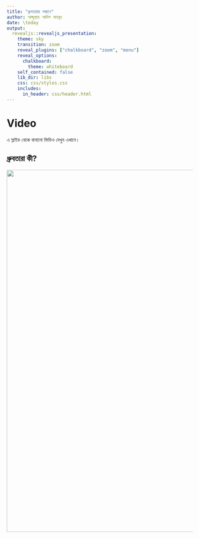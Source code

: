```yaml
---
title: "ধ্রুবতারার সন্ধানে"
author: আব্দুল্যাহ আদিল মাহমুদ 
date: \today
output: 
  revealjs::revealjs_presentation:
    theme: sky
    transition: zoom
    reveal_plugins: ["chalkboard", "zoom", "menu"]
    reveal_options:
      chalkboard:
        theme: whiteboard
    self_contained: false
    lib_dir: libs
    css: css/styles.css
    includes:
      in_header: css/header.html
---
```


# Video 

এ স্লাইড থেকে বানানো ভিডিও দেখুন এখানে। 

## ধ্রুবতারা কী?{#what-is-north-star} 

<img class="plain" src="../img/star/polaris.jpg" width="980">


